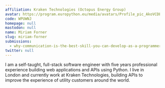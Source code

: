 ```yaml
---
affiliation: Kraken Technologies (Octopus Energy Group)
avatar: https://program.europython.eu/media/avatars/Profile_pic_AkoVCDE.jpg
code: WPUWNJ
homepage: null
mastodon: null
name: Miriam Forner
slug: miriam-forner
submissions:
  - why-communication-is-the-best-skill-you-can-develop-as-a-programmer
twitter: null
---
```


I am a self-taught, full-stack software engineer with five years professional
experience building web applications and APIs using Python. I live in London and
currently work at Kraken Technologies, building APIs to improve the experience
of utility customers around the world.
